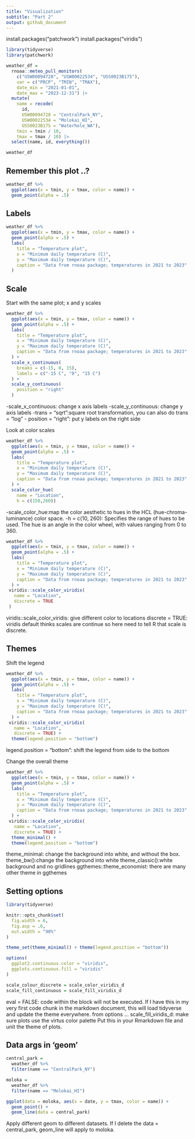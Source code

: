 ```yaml
---
title: "Visualization"
subtitle: "Part 2"
output: github_document
---
```


install.packages("patchwork")
install.packages("viridis")

```r
library(tidyverse)
library(patchwork)
```

```r
weather_df = 
  rnoaa::meteo_pull_monitors(
    c("USW00094728", "USW00022534", "USS0023B17S"),
    var = c("PRCP", "TMIN", "TMAX"), 
    date_min = "2021-01-01",
    date_max = "2023-12-31") |>
  mutate(
    name = recode(
      id, 
      USW00094728 = "CentralPark_NY", 
      USW00022534 = "Molokai_HI",
      USS0023B17S = "Waterhole_WA"),
    tmin = tmin / 10,
    tmax = tmax / 10) |>
  select(name, id, everything())

weather_df
```


## Remember this plot ..?

```r
weather_df %>% 
  ggplot(aes(x = tmin, y = tmax, color = name)) +
  geom_point(alpha = .5)
```

## Labels

```r
weather_df %>% 
  ggplot(aes(x = tmin, y = tmax, color = name)) +
  geom_point(alpha = .5) +
  labs(
    title = "Temperature plot",
    x = "Minimum daily temperature (C)",
    y = "Maximum daily temperature (C)",
    caption = "Data from rnoaa package; temperatures in 2021 to 2023"
  )
```

## Scale

Start with the same plot; x and y scales

```r
weather_df %>% 
  ggplot(aes(x = tmin, y = tmax, color = name)) +
  geom_point(alpha = .5) +
  labs(
    title = "Temperature plot",
    x = "Minimum daily temperature (C)",
    y = "Maximum daily temperature (C)",
    caption = "Data from rnoaa package; temperatures in 2021 to 2023"
  ) +
  scale_x_continuous(
    breaks = c(-15, 0, 15),
    labels = c("-15 C", "0", "15 C")
  ) +
  scale_y_continuous(
    position = "right"
  )
```

-scale_x_continuous: change x axis labels
-scale_y_continuous: change y axis labels
-trans = "sqrt":square root transformation, you can also do trans = "log"
- position = "right": put y labels on the right side

Look at color scales

```r
weather_df %>% 
  ggplot(aes(x = tmin, y = tmax, color = name)) +
  geom_point(alpha = .5) +
  labs(
    title = "Temperature plot",
    x = "Minimum daily temperature (C)",
    y = "Maximum daily temperature (C)",
    caption = "Data from rnoaa package; temperatures in 2021 to 2023"
  ) +
  scale_color_hue(
    name = "Location",
    h = c(150,260))
```

-scale_color_hue:map the color aesthetic to hues in the HCL (hue-chroma-luminance) color space. 
-h = c(10, 260): Specifies the range of hues to be used. The hue is an angle in the color wheel, with values ranging from 0 to 360. 


```r
weather_df %>% 
  ggplot(aes(x = tmin, y = tmax, color = name)) +
  geom_point(alpha = .5) +
  labs(
    title = "Temperature plot",
    x = "Minimum daily temperature (C)",
    y = "Maximum daily temperature (C)",
    caption = "Data from rnoaa package; temperatures in 2021 to 2023"
  ) +
 viridis::scale_color_viridis(
   name = "Location",
   discrete = TRUE
 )
```

viridis::scale_color_viridis: give different color to locations
discrete = TRUE: viridis default thinks scales are continue so here need to tell R that scale is discrete.


## Themes

Shift the legend

```r
weather_df %>% 
  ggplot(aes(x = tmin, y = tmax, color = name)) +
  geom_point(alpha = .5) +
  labs(
    title = "Temperature plot",
    x = "Minimum daily temperature (C)",
    y = "Maximum daily temperature (C)",
    caption = "Data from rnoaa package; temperatures in 2021 to 2023"
  ) +
 viridis::scale_color_viridis(
   name = "Location",
   discrete = TRUE) +
  theme(legend.position = "bottom")
```

legend.position = "bottom": shift the legend from side to the bottom

Change the overall theme
```r
weather_df %>% 
  ggplot(aes(x = tmin, y = tmax, color = name)) +
  geom_point(alpha = .5) +
  labs(
    title = "Temperature plot",
    x = "Minimum daily temperature (C)",
    y = "Maximum daily temperature (C)",
    caption = "Data from rnoaa package; temperatures in 2021 to 2023"
  ) +
 viridis::scale_color_viridis(
   name = "Location",
   discrete = TRUE) +
  theme_minimal() +
  theme(legend.position = "bottom")
```

theme_minimal: change the background into white, and without the box. 
theme_bw():change the background into white
theme_classic():white background and no gridlines
ggthemes::theme_economist: there are many other theme in ggthemes


## Setting options

```r
library(tidyverse)

knitr::opts_chunk$set(
  fig.width = 6,
  fig.asp = .6,
  out.width = "90%"
)

theme_set(theme_minimal() + theme(legend.position = "bottom"))

options(
  ggplot2.continuous.color = "viridis",
  ggplots.continuous.fill = "viridis"
)

scale_colour_discrete = scale_color_viridis_d
scale_fill_continuous = scale_fill_viridis_d
```

eval = FALSE: code within the block will not be executed.
If I have this in my very first code chunk in the markdown document, this will load tidyverse and update the theme everywhere.
from options ... scale_fill_viridis_d: make sure plots use the virtus color palette
Put this in your Rmarkdown file and unit the theme of plots.


## Data args in 'geom'
```r
central_park =
  weather_df %>%
  filter(name == "CentralPark_NY")

moloka =
  weather_df %>%
  filter(name == "Molokai_HI")

ggplot(data = moloka, aes(x = date, y = tmax, color = name)) +
  geom_point() +
  geom_line(data = central_park)
```

Apply different geom to different datasets.
If I delete the data = central_park, geom_line will apply to moloka.

